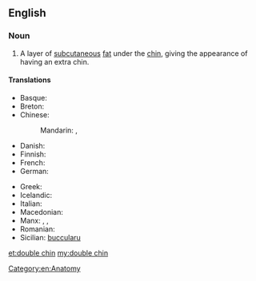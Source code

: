 ==English==

===Noun===
{{en-noun|head=[[double]] [[chin]]}}

# A layer of [[subcutaneous]] [[fat]] under the [[chin]], giving the appearance of having an extra chin.

====Translations====
{{trans-top|a layer of fat under the chin}}
* Basque: {{t-|eu|kokozpeko}}
* Breton: {{t+|br|adelgezh|f}}
* Chinese:
*: Mandarin: {{t-|cmn|雙下巴|sc=Hani}}, {{t-|cmn|双下巴|tr=shuāngxiàba|sc=Hani}}
* Danish: {{t-|da|dobbelthage|c}}
* Finnish: {{t-|fi|kaksoisleuka}}
* French: {{t-|fr|double menton|m}}
* German: {{t+|de|Doppelkinn|n}}
{{trans-mid}}
* Greek: {{t+|el|διπλοσάγονο|n|tr=diploságono|sc=Grek}}
* Icelandic: {{t|is|undirhaka|f}}
* Italian: {{t-|it|doppio mento}}
* Macedonian: {{t-|mk|подбрадок|m|tr=pódbradok}}
* Manx: {{t-|gv|aa-smeggyl|f}}, {{t-|gv|aa-smeggin|m}}, {{t-|gv|smeggyl ghooblit|f}}
* Romanian: {{t-|ro|gușă}}
* Sicilian: [[buccularu]] {{m}}
{{trans-bottom}}

[[Category:en:Anatomy]]

[[et:double chin]]
[[my:double chin]]